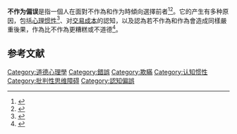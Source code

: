 '''不作为偏误'''是指一個人在面對不作為和作为時傾向選擇前者<ref name=":0">{{Cite journal|title=Status-quo and omission biases|last=Ritov|first=Ilana|last2=Baron|first2=Jonathan|date=February 1992|journal=Journal of Risk and Uncertainty|issue=1|doi=10.1007/BF00208786|volume=5}}</ref><ref>{{Cite journal|title=Reference Points and Omission Bias|last=Baron|first=Jonathan|last2=Ritov|first2=Ilana|date=September 1994|journal=Organizational Behavior and Human Decision Processes|issue=3|doi=10.1006/obhd.1994.1070|volume=59|pages=475–498}}</ref>。它的产生有多种原因，包括[[心理惯性|心理惯性]]<ref name=":1">{{Cite journal|title=A Psychological Law of Inertia and the Illusion of Loss Aversion|url=http://journal.sjdm.org/jdm06002.pdf|last=Gal|first=David|date=July 2006|journal=Judgment and Decision Making|volume=1|pages=23–32|access-date=2021-01-15|archive-date=2006-10-26|archive-url=https://web.archive.org/web/20061026123907/http://journal.sjdm.org/jdm06002.pdf|dead-url=no}}</ref>、对[[交易成本|交易成本]]的認知，以及認為若不作為和作為會造成同樣嚴重後果，作為比不作為更糟糕或不道德<ref>{{Cite journal|title=Doing vs. Allowing Harm|url=http://plato.stanford.edu/archives/win2011/entries/doing-allowing/|last=Howard-Snyder|first=Frances|journal=[[The_Stanford_Encyclopedia_of_Philosophy|The Stanford Encyclopedia of Philosophy]]|year=2011|access-date=2021-01-15|archive-date=2019-06-29|archive-url=https://web.archive.org/web/20190629094006/https://plato.stanford.edu/archives/win2011/entries/doing-allowing/|dead-url=no}}</ref>。

== 参考文献 ==
{{Reflist}}

{{认知偏误}}

[[Category:道德心理學|Category:道德心理學]]
[[Category:錯誤|Category:錯誤]]
[[Category:欺瞞|Category:欺瞞]]
[[Category:认知惯性|Category:认知惯性]]
[[Category:批判性思维障碍|Category:批判性思维障碍]]
[[Category:認知偏誤|Category:認知偏誤]]